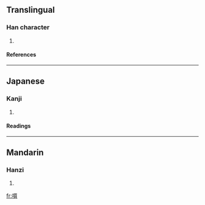==Translingual==
===Han character===
{{Han char|rn=30|rad=口|as=12|sn=15|four=6608<sub>6</sub>|canj=口田中金 (RWLC)}}
# {{defn|Han}}
====References====
{{Han ref|kx=0206.220|dkj=04236|hdz=10683.130|uh=562A|ud=22058|bh=E547|bd=58695}}
----
==Japanese==
===Kanji===
{{ja-kanji|grade=|rs=口12}}
# {{defn|Japanese}} 
====Readings====
{{ja-readings|on=[[ばい]] (bai), [[め]] (me)|kun=}}
----
==Mandarin==
===Hanzi===
{{cmn-hanzi|pin=[[chuài]] (chuai4), [[mǎi]] (mai3)|wg=ch'uai<sup>4</sup>, mai<sup>3</sup>}}
# {{defn|Mandarin}}

[[fr:嘪]]